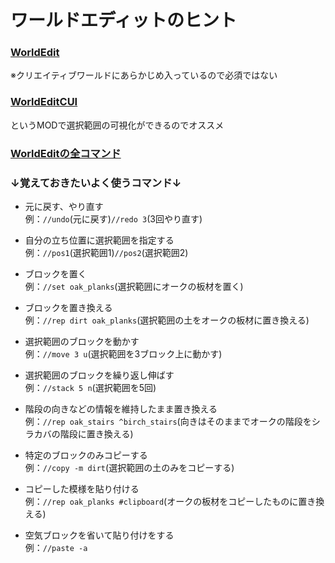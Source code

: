 # ワールドエディットのヒント

### [WorldEdit](https://modrinth.com/plugin/worldedit)  
※クリエイティブワールドにあらかじめ入っているので必須ではない

### [WorldEditCUI](https://www.curseforge.com/minecraft/mc-mods/worldeditcui-fabric)
というMODで選択範囲の可視化ができるのでオススメ

### [WorldEditの全コマンド](https://worldedit.enginehub.org/en/latest/commands/)

### ↓覚えておきたいよく使うコマンド↓


- 元に戻す、やり直す  
例：`//undo`(元に戻す)`//redo 3`(3回やり直す)

- 自分の立ち位置に選択範囲を指定する  
例：`//pos1`(選択範囲1)`//pos2`(選択範囲2)

- ブロックを置く  
例：`//set oak_planks`(選択範囲にオークの板材を置く)

- ブロックを置き換える  
例：`//rep dirt oak_planks`(選択範囲の土をオークの板材に置き換える)

- 選択範囲のブロックを動かす  
例：`//move 3 u`(選択範囲を3ブロック上に動かす)

- 選択範囲のブロックを繰り返し伸ばす  
例：`//stack 5 n`(選択範囲を5回)

- 階段の向きなどの情報を維持したまま置き換える  
例：`//rep oak_stairs ^birch_stairs`(向きはそのままでオークの階段をシラカバの階段に置き換える)

- 特定のブロックのみコピーする  
例：`//copy -m dirt`(選択範囲の土のみをコピーする)


- コピーした模様を貼り付ける  
例：`//rep oak_planks #clipboard`(オークの板材をコピーしたものに置き換える)

- 空気ブロックを省いて貼り付けをする  
例：`//paste -a`